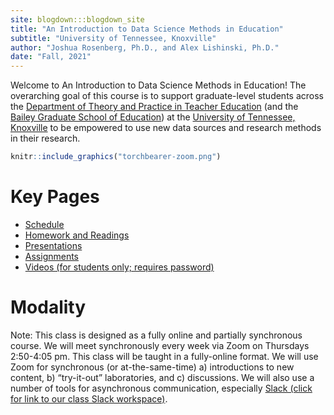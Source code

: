 ```yaml
---
site: blogdown:::blogdown_site
title: "An Introduction to Data Science Methods in Education"
subtitle: "University of Tennessee, Knoxville"
author: "Joshua Rosenberg, Ph.D., and Alex Lishinski, Ph.D."
date: "Fall, 2021"
---
```


Welcome to An Introduction to Data Science Methods in Education! The overarching goal of this course is to support graduate-level students across the [Department of Theory and Practice in Teacher Education](https://tpte.utk.edu/) (and the [Bailey Graduate School of Education](https://gse.utk.edu/about-gse/)) at the [University of Tennessee, Knoxville](http://utk.edu/) to be empowered to use new data sources and research methods in their research. 

```r
knitr::include_graphics("torchbearer-zoom.png")
```

# Key Pages

- [Schedule](schedule.html)
- [Homework and Readings](homework.html)
- [Presentations](presentations.html)
- [Assignments](assignments.html)
- [Videos (for students only; requires password)](videos.html)

# Modality

Note: This class is designed as a fully online and partially synchronous course. We will meet synchronously every week via Zoom on Thursdays 2:50-4:05 pm. This class will be taught in a fully-online format. We will use Zoom for synchronous (or at-the-same-time) a) introductions to new content, b) “try-it-out” laboratories, and c) discussions. We will also use a number of tools for asynchronous communication, especially [Slack (click for link to our class Slack workspace)](https://datascienceinedu.slack.com/).


